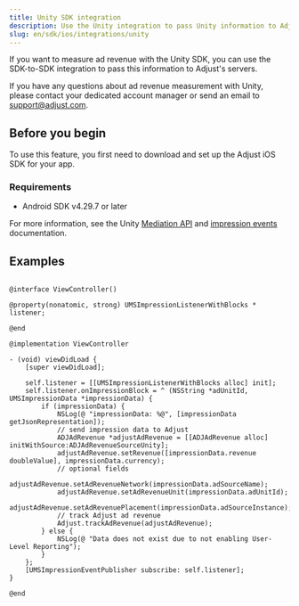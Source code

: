 ```yaml
---
title: Unity SDK integration
description: Use the Unity integration to pass Unity information to Adjust's servers.
slug: en/sdk/ios/integrations/unity
---
```


If you want to measure ad revenue with the Unity SDK, you can use the SDK-to-SDK integration to pass this information to Adjust's servers. 

<Callout type="note">

If you have any questions about ad revenue measurement with Unity, please contact your dedicated account manager or send an email to support@adjust.com.

</Callout>

## Before you begin

To use this feature, you first need to download and set up the Adjust iOS SDK for your app.

### Requirements

- Android SDK v4.29.7 or later 

For more information, see the Unity [Mediation API](https://docs.unity.com/mediation/APIReferenceIOS.html) and [impression events](https://docs.unity.com/mediation/SDKIntegrationIOSImpressionEvents.html) documentation.

## Examples

<Tabs>
<Tab title="Objective-C">

```objc

@interface ViewController()

@property(nonatomic, strong) UMSImpressionListenerWithBlocks * listener;

@end

@implementation ViewController

- (void) viewDidLoad {
    [super viewDidLoad];
    
    self.listener = [[UMSImpressionListenerWithBlocks alloc] init];
    self.listener.onImpressionBlock = ^ (NSString *adUnitId, UMSImpressionData *impressionData) {
        if (impressionData) {
            NSLog(@ "impressionData: %@", [impressionData getJsonRepresentation]);
            // send impression data to Adjust
            ADJAdRevenue *adjustAdRevenue = [[ADJAdRevenue alloc] initWithSource:ADJAdRevenueSourceUnity];
            adjustAdRevenue.setRevenue([impressionData.revenue doubleValue], impressionData.currency);
            // optional fields
            adjustAdRevenue.setAdRevenueNetwork(impressionData.adSourceName);
            adjustAdRevenue.setAdRevenueUnit(impressionData.adUnitId);
            adjustAdRevenue.setAdRevenuePlacement(impressionData.adSourceInstance);
            // track Adjust ad revenue
            Adjust.trackAdRevenue(adjustAdRevenue);
        } else {
            NSLog(@ "Data does not exist due to not enabling User-Level Reporting");
        }
    };
    [UMSImpressionEventPublisher subscribe: self.listener];
}

@end
```

</Tab>
</Tabs>
